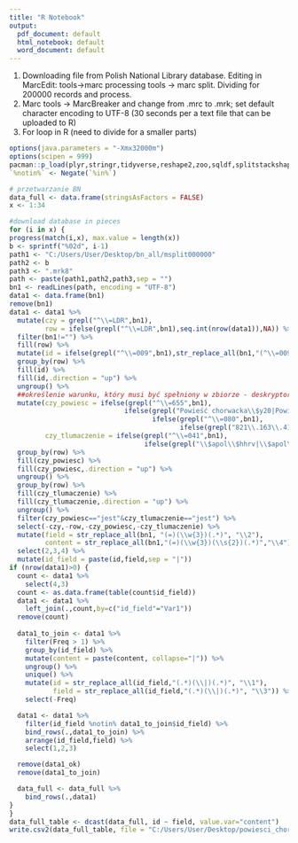 ```yaml
---
title: "R Notebook"
output:
  pdf_document: default
  html_notebook: default
  word_document: default
---
```


1. Downloading file from Polish National Library database. Editing in MarcEdit: tools->marc processing tools -> marc split. Dividing for 200000 records and process.
2. Marc tools -> MarcBreaker and change from .mrc to .mrk; set default character encoding to UTF-8 (30 seconds per a text file that can be uploaded to R)
3. For loop in R (need to divide for a smaller parts)


```r
options(java.parameters = "-Xmx32000m")
options(scipen = 999)
pacman::p_load(plyr,stringr,tidyverse,reshape2,zoo,sqldf,splitstackshape,dplyr,svMisc,googlesheets4)
`%notin%` <- Negate(`%in%`)

# przetwarzanie BN
data_full <- data.frame(stringsAsFactors = FALSE)
x <- 1:34

#download database in pieces
for (i in x) {
progress(match(i,x), max.value = length(x))
b <- sprintf("%02d", i-1)
path1 <- "C:/Users/User/Desktop/bn_all/msplit000000"
path2 <- b
path3 <- ".mrk8"
path <- paste(path1,path2,path3,sep = "")
bn1 <- readLines(path, encoding = "UTF-8")
data1 <- data.frame(bn1)
remove(bn1)
data1 <- data1 %>%
  mutate(czy = grepl("^\\=LDR",bn1),
         row = ifelse(grepl("^\\=LDR",bn1),seq.int(nrow(data1)),NA)) %>%
  filter(bn1!="") %>%
  fill(row) %>%
  mutate(id = ifelse(grepl("^\\=009",bn1),str_replace_all(bn1,"(^\\=009 .*?\\w)(.*?)($)","\\2"),NA)) %>%
  group_by(row) %>%
  fill(id) %>%
  fill(id,.direction = "up") %>%
  ungroup() %>%
  ##określenie warunku, który musi być spełniony w zbiorze - deskryptor, ukd, tłumaczenie
  mutate(czy_powiesc = ifelse(grepl("^\\=655",bn1),
                             ifelse(grepl("Powieść chorwacka\\$y20|Powieść serbska\\$y20",bn1),"jest",
                                    ifelse(grepl("^\\=080",bn1),
                                           ifelse(grepl("821\\.163\\.41\\-3|821\\.163\\.41\\-3",bn1),"jest",NA),NA)),NA),
         czy_tlumaczenie = ifelse(grepl("^\\=041",bn1),
                                  ifelse(grepl("\\$apol\\$hhrv|\\$apol\\$hsrp",bn1),"jest",NA),NA)) %>%
  group_by(row) %>%
  fill(czy_powiesc) %>%
  fill(czy_powiesc,.direction = "up") %>%
  ungroup() %>%
  group_by(row) %>%
  fill(czy_tlumaczenie) %>%
  fill(czy_tlumaczenie,.direction = "up") %>%
  ungroup() %>%
  filter(czy_powiesc=="jest"&czy_tlumaczenie=="jest") %>% 
  select(-czy,-row,-czy_powiesc,-czy_tlumaczenie) %>%
  mutate(field = str_replace_all(bn1, "(=)(\\w{3})(.*)", "\\2"),
         content = str_replace_all(bn1,"(=)(\\w{3})(\\s{2})(.*)","\\4")) %>%
  select(2,3,4) %>%
  mutate(id_field = paste(id,field,sep = "|"))
if (nrow(data1)>0) {
  count <- data1 %>%
    select(4,3)
  count <- as.data.frame(table(count$id_field))
  data1 <- data1 %>%
    left_join(.,count,by=c("id_field"="Var1"))
  remove(count)
  
  data1_to_join <- data1 %>%
    filter(Freq > 1) %>%
    group_by(id_field) %>%
    mutate(content = paste(content, collapse="|")) %>%
    ungroup() %>%
    unique() %>%
    mutate(id = str_replace_all(id_field,"(.*)(\\|)(.*)", "\\1"),
           field = str_replace_all(id_field,"(.*)(\\|)(.*)", "\\3")) %>%
    select(-Freq)

  data1 <- data1 %>%
    filter(id_field %notin% data1_to_join$id_field) %>%
    bind_rows(.,data1_to_join) %>%
    arrange(id_field,field) %>%
    select(1,2,3)

  remove(data1_ok)
  remove(data1_to_join)

  data_full <- data_full %>%
    bind_rows(.,data1)
} 
}
data_full_table <- dcast(data_full, id ~ field, value.var="content")
write.csv2(data_full_table, file = "C:/Users/User/Desktop/powiesci_chorwackie_serbskie.csv", row.names = F, na = '', fileEncoding = 'UTF-8')

```
